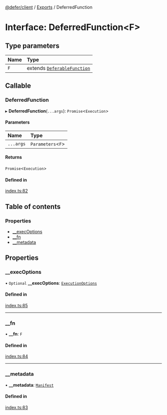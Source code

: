 [@defer/client](../README.md) / [Exports](../modules.md) / DeferredFunction

# Interface: DeferredFunction\<F\>

## Type parameters

| Name | Type |
| :------ | :------ |
| `F` | extends [`DeferableFunction`](../modules.md#deferablefunction) |

## Callable

### DeferredFunction

▸ **DeferredFunction**(`...args`): `Promise`\<`Execution`\>

#### Parameters

| Name | Type |
| :------ | :------ |
| `...args` | `Parameters`\<`F`\> |

#### Returns

`Promise`\<`Execution`\>

#### Defined in

[index.ts:82](https://github.com/defer-run/defer.client/blob/d04a692/src/index.ts#L82)

## Table of contents

### Properties

- [\_\_execOptions](DeferredFunction.md#__execoptions)
- [\_\_fn](DeferredFunction.md#__fn)
- [\_\_metadata](DeferredFunction.md#__metadata)

## Properties

### \_\_execOptions

• `Optional` **\_\_execOptions**: [`ExecutionOptions`](ExecutionOptions.md)

#### Defined in

[index.ts:85](https://github.com/defer-run/defer.client/blob/d04a692/src/index.ts#L85)

___

### \_\_fn

• **\_\_fn**: `F`

#### Defined in

[index.ts:84](https://github.com/defer-run/defer.client/blob/d04a692/src/index.ts#L84)

___

### \_\_metadata

• **\_\_metadata**: [`Manifest`](Manifest.md)

#### Defined in

[index.ts:83](https://github.com/defer-run/defer.client/blob/d04a692/src/index.ts#L83)
